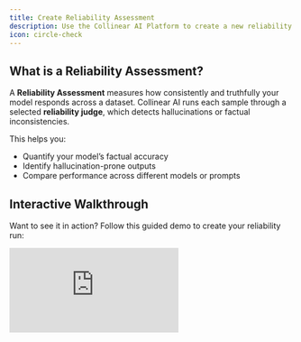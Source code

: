 ```yaml
---
title: Create Reliability Assessment
description: Use the Collinear AI Platform to create a new reliability assessment.
icon: circle-check
---
```


## What is a Reliability Assessment?

A **Reliability Assessment** measures how consistently and truthfully your model responds across a dataset. Collinear AI runs each sample through a selected **reliability judge**, which detects hallucinations or factual inconsistencies.

This helps you:

- Quantify your model’s factual accuracy
- Identify hallucination-prone outputs
- Compare performance across different models or prompts

## Interactive Walkthrough

Want to see it in action? Follow this guided demo to create your reliability run:

<div style={{ position: 'relative', paddingBottom: 'calc(56.67989417989418% + 41px)', height: 0, width: '100%' }}>
      <iframe
        src="https://demo.arcade.software/SfYLwDb6OrmhylaL0k6F?embed&embed_mobile=tab&embed_desktop=inline&show_copy_link=true"
        title="Streamline AI Model Evaluations with Collinear"
        frameBorder="0"
        loading="lazy"
        allowFullScreen
        allow="clipboard-write"
        style={{ position: 'absolute', top: 0, left: 0, width: '100%', height: '100%', colorScheme: 'light' }}
      />
    </div>

# Introduction

Once you connect your knowledge base or upload your dataset with context, you can run a reliability evaluation on it using Collinear AI's suite of reliability judges.

---

## Getting Started

After connecting your knowledge base or uploading your dataset, you can initiate a **reliability assessment** using one of Collinear AI’s reliability judges.

---

## Select a Judge

Choose from the following reliability models:

1. **Veritas** – Collinear’s advanced large model for in-depth hallucination detection.
2. **Veritas Nano** – Collinear’s ultra-fast binary classifier for hallucination detection.
3. **Lynx 8B** – Patronus AI’s off-the-shelf model for hallucination detection.
4. **LLM-as-a-Judge** – Use any custom model with a tailored prompt for flexible evaluation.

---

## Select a Context Engine

Choose how you'd like to include contextual grounding during evaluation:

### Options

1. **Use Context From Dataset**
   Pulls relevant context directly from your uploaded dataset.
2. **Add Context Engine**
   Use a RAG (Retrieve-and-Generate) engine connected directly to your knowledge base to provide additional context.

#### Required Fields for RAG Integration:

- **Content Engine API Key** – Authenticate securely with your context engine.
- **RAG Host** – URL for the server powering the RAG service.
- **Index** – Optimized data structure for efficient search and retrieval.
- **Namespace** – Logical grouping to avoid identifier conflicts.
- **Top K** – Controls how many of the top results to fetch from the index.

---